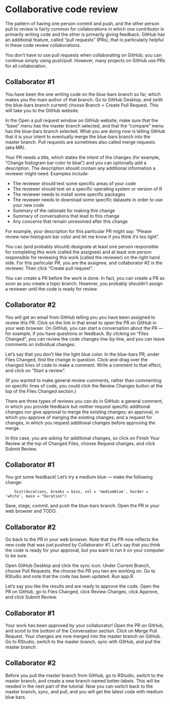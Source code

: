 # Collaborative code review

The pattern of having one person commit and push, and the other person pull to review is fairly common for collaborations in which one contributor is primarily writing code and the other is primarily giving feedback. GitHub has an additional feature, called "pull requests" (PRs), that is particularly helpful in these code review collaborations.

You don't have to use pull requests when collaborating on GitHub; you can continue simply using push/pull. However, many projects on GitHub use PRs for all collaboration. 

## Collaborator #1

You have been the one writing code on the blue-bars branch so far, which makes you the main author of that branch. Go to GitHub Desktop, and (with the blue-bars branch current) choose Branch > Create Pull Request. This will take you to the GitHub website.

In the Open a pull request window on GitHub website, make sure that the "base" menu has the master branch selected, and that the "compare" menu has the blue-bars branch selected. What you are doing now is telling GitHub that it is your intent to eventually merge the blue-bars branch into the master branch. Pull requests are sometimes also called merge requests (aka MR). 

Your PR needs a title, which states the intent of the changes (for example, "Change histogram bar color to blue") and you can optionally add a description. The description should contain any additional information a reviewer might need. Examples include:

 * The reviewer should test some specific areas of your code
 * The reviewer should test on a specific operating system or version of R
 * The reviewer needs to install some specific packages 
 * The reviewer needs to download some specific datasets in order to use your new code
 * Summary of the rationale for making this change
 * Summary of conversations that lead to this change
 * Any concerns that remain unresolved after this change
 
For example, your description for this particular PR might say: "Please review new histogram bar color and let me know if you think it's too light". 

You can (and probably should) designate at least one person responsible for completing this work (called the assignee) and at least one person responsible for reviewing this work (called the reviewer) on the right hand side. For this particular PR, you are the assignee, and collaborator #2 is the reviewer. Then click "Create pull request".

You can create a PR before the work is done. In fact, you can create a PR as soon as you create a topic branch. However, you probably shouldn't assign a reviewer until the code is ready for review. 

## Collaborator #2

You will get an email from GitHub telling you you have been assigned to review this PR. Click on the link in that email to open the PR on GitHub in your web browser. On GitHub, you can start a conversation about the PR — for example, if you have questions or feedback. By clicking on "Files Changed", you can review the code changes line-by-line, and you can leave comments on individual changes. 

Let's say that you don't like the light blue color. In the blue-bars PR, under Files Changed, find the change in question. Click-and-drag over the changed lines of code to make a comment. Write a comment to that effect, and click on "Start a review". 

(If you wanted to make general review comments, rather than commenting on specific lines of code, you could click the Review Changes button at the top of the Files Changed section.)

There are three types of reviews you can do in GitHub: a general comment, in which you provide feedback but neither request specific additional changes nor give approval to merge the existing changes; an approval, in which you approve of merging the existing changes; and a request for changes, in which you request additional changes before approving the merge.

In this case, you are asking for additional changes, so click on Finish Your Review at the top of Changed Files, choose Request changes, and click Submit Review. 

## Collaborator #1

You got some feedback! Let's try a medium blue — make the following change:

```
	hist(durations, breaks = bins, col = 'mediumblue', border = 'white', main = "Duration")
```

Save, stage, commit, and push the blue-bars branch. Open the PR in your web browser and TODO.

## Collaborator #2

Go back to the PR in your web browser. Note that the PR now reflects the new code that was just pushed by Collaborator #1. Let's say that you think the code is ready for your approval, but you want to run it on your computer to be sure.

Open GitHub Desktop and click the sync icon. Under Current Branch, choose Pull Requests, the choose the PR you two are working on. Go to RStudio and note that the code has been updated. Run app.R. 

Let's say you like the results and are ready to approve the code. Open the PR on GitHub, go to Files Changed, click Review Changes, click Approve, and click Submit Review. 

## Collaborator #1

Your work has been approved by your collaborator! Open the PR on GitHub, and scroll to the bottom of the Conversation section. Click on Merge Pull Request. Your changes are now merged into the master branch on GitHub. Go to RStudio, switch to the master branch, sync with GitHub, and pull the master branch.

## Collaborator #2

Before you pull the master branch from GitHub, go to RStudio, switch to the master branch, and create a new branch named better-labels. This will be needed in the next part of the tutorial. Now you can switch back to the master branch, sync, and pull, and you will get the latest code with medium blue bars. 